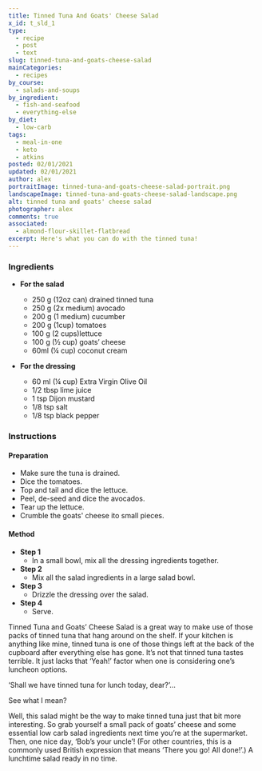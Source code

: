 ```yaml
---
title: Tinned Tuna And Goats' Cheese Salad
x_id: t_sld_1 
type:
  - recipe
  - post
  - text
slug: tinned-tuna-and-goats-cheese-salad
mainCategories: 
  - recipes
by_course:
  - salads-and-soups
by_ingredient:
  - fish-and-seafood
  - everything-else
by_diet:
  - low-carb
tags:
  - meal-in-one
  - keto
  - atkins
posted: 02/01/2021
updated: 02/01/2021
author: alex
portraitImage: tinned-tuna-and-goats-cheese-salad-portrait.png
landscapeImage: tinned-tuna-and-goats-cheese-salad-landscape.png
alt: tinned tuna and goats' cheese salad
photographer: alex
comments: true
associated:
  - almond-flour-skillet-flatbread
excerpt: Here's what you can do with the tinned tuna!
---
```


<Ingredients>

### Ingredients
  
  - **For the salad**
    - 250 g (12oz can) drained tinned tuna
    - 250 g (2x medium) avocado 
    - 200 g (1 medium) cucumber 
    - 200 g (1cup) tomatoes
    - 100 g (2 cups)lettuce 
    - 100 g (½ cup) goats’ cheese 
    - 60ml (¼ cup) coconut cream

  - **For the dressing**
    - 60 ml (¼ cup) Extra Virgin Olive Oil 
    - 1/2 tbsp lime juice
    - 1 tsp Dijon mustard
    - 1/8 tsp salt
    - 1/8 tsp black pepper

</Ingredients>

<Instructions>

### Instructions

#### Preparation

  - Make sure the tuna is drained.
  - Dice the tomatoes.
  - Top and tail and dice the lettuce.
  - Peel, de-seed and dice the avocados.
  - Tear up the lettuce.
  - Crumble the goats' cheese ito small pieces.

#### Method

  - **Step 1**
    - In a small bowl, mix all the dressing ingredients together.
  - **Step 2**
    - Mix all the salad ingredients in a large salad bowl.
  - **Step 3**
    - Drizzle the dressing over the salad.
  - **Step 4**
    - Serve.

</Instructions>

<RecipeBody>

Tinned Tuna and Goats’ Cheese Salad is a great way to make use of those packs of tinned tuna that hang around on the shelf. If your kitchen is anything like mine, tinned tuna is one of those things left at the back of the cupboard after everything else has gone.  It’s not that tinned tuna tastes terrible. It just lacks that ‘Yeah!’ factor when one is considering one’s luncheon options.

‘Shall we have tinned tuna for lunch today, dear?’…

See what I mean?

Well, this salad might be the way to make tinned tuna just that bit more interesting. So grab yourself a small pack of goats’ cheese and some essential low carb salad ingredients next time you’re at the supermarket.  Then, one nice day, ‘Bob’s your uncle’! (For other countries, this is a commonly used British expression that means ‘There you go! All done!’.) A lunchtime salad ready in no time. 

</RecipeBody>


